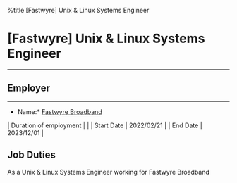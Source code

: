 %title [Fastwyre] Unix & Linux Systems Engineer


= [Fastwyre] Unix & Linux Systems Engineer =
--------------------------------------------

== Employer ==
--------------
*Name:* [[https://fastwyre.com|Fastwyre Broadband]]

| Duration of employment |            |
| Start Date             | 2022/02/21 |
| End Date               | 2023/12/01 |

== Job Duties ==
As a Unix & Linux Systems Engineer working for Fastwyre Broadband
